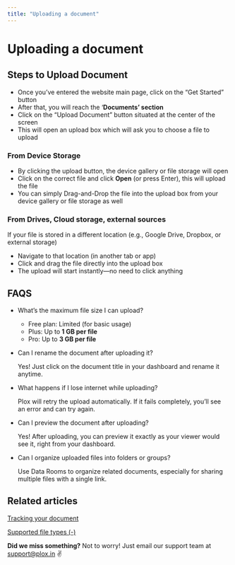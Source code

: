 ```yaml
---
title: "Uploading a document"
---
```


# Uploading a document

## Steps to Upload Document

- Once you’ve entered the website main page, click on the “Get Started” button
- After that, you will reach the ‘**Documents’ section**
- Click on the “Upload Document” button situated at the center of the screen
- This will open an upload box which will ask you to choose a file to upload

### From Device Storage

- By clicking the upload button, the device gallery or file storage will open
- Click on the correct file and click **Open** (or press Enter), this will upload the file
- You can simply Drag-and-Drop the file into the upload box from your device gallery or file storage as well

### From Drives, Cloud storage, external sources

If your file is stored in a different location (e.g., Google Drive, Dropbox, or external storage)

- Navigate to that location (in another tab or app)
- Click and drag the file directly into the upload box
- The upload will start instantly—no need to click anything

## FAQS

- What’s the maximum file size I can upload?
  - Free plan: Limited (for basic usage)
  - Plus: Up to **1 GB per file**
  - Pro: Up to **3 GB per file**
- Can I rename the document after uploading it?

  Yes! Just click on the document title in your dashboard and rename it anytime.
- What happens if I lose internet while uploading?

  Plox will retry the upload automatically. If it fails completely, you’ll see an error and can try again.
- Can I preview the document after uploading?

  Yes! After uploading, you can preview it exactly as your viewer would see it, right from your dashboard.
- Can I organize uploaded files into folders or groups?

  Use Data Rooms to organize related documents, especially for sharing multiple files with a single link.

## Related articles

[Tracking your document](https://help.plox.in/getting-started/tracking-your-document)

[Supported file types (-)](https://help.plox.in/getting-started/supported-file-types)

**Did we miss something?** Not to worry! Just email our support team at [support@plox.in](mailto:support@plox.in) ✌️